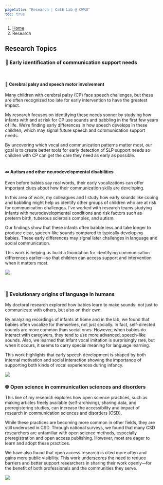 ```yaml
---
pagetitle: "Research | CaSE Lab @ CWRU"
toc: true
---
```


```{=html}
<nav aria-label="breadcrumb">
  <ol class="breadcrumb">
    <li class="breadcrumb-item"><a href="index.html">Home</a></li>
    <li class="breadcrumb-item active" aria-current="page">Research</li>
  </ol>
</nav>
```
## Research Topics

### 👶 Early identification of communication support needs
<br /> 

#### 💚 Cerebral palsy and speech motor involvement <br /> 
Many children with cerebral palsy (CP) face speech challenges, but these are often recognized too late for early intervention to have the greatest impact.<br /> 

My research focuses on identifying these needs sooner by studying how infants with and at risk for CP use sounds and babbling in the first few years of life. We’re finding early differences in how speech develops in these children, which may signal future speech and communication support needs.<br /> 

By uncovering which vocal and communication patterns matter most, our goal is to create better tools for early detection of SLP support needs so children with CP can get the care they need as early as possible.<br /> <br /> 

#### ∞ Autism and other neurodevelopmental disabilities <br /> 
Even before babies say real words, their early vocalizations can offer important clues about how their communication skills are developing.<br /> 

In this area of work, my colleagues and I study how early sounds like cooing and babbling might help us identify other groups of children who are at risk for communication challenges. I’ve worked with research teams studying infants with neurodevelopmental conditions and risk factors such as preterm birth, tuberous sclerosis complex, and autism.<br /> 

Our findings show that these infants often babble less and take longer to produce clear, speech-like sounds compared to typically developing babies. These early differences may signal later challenges in language and social communication.<br /> 

This work is helping us build a foundation for identifying communication differences earlier—so that children can access support and intervention when it matters most.<br /> 


![](./img/earlyid.png){.hero}

<br /> 

### 🌳 Evolutionary origins of language in humans <br /> 

My doctoral research explored how babies learn to make sounds: not just to communicate with others, but also on their own.

By analyzing recordings of infants at home and in the lab, we found that babies often vocalize for themselves, not just socially. In fact, self-directed sounds are more common than social ones. However, when babies do interact with caregivers, they tend to use more advanced, speech-like sounds. Also, we learned that infant vocal imitation is surprisingly rare, but when it occurs, it seems to carry special meaning for language learning.

This work highlights that early speech development is shaped by both internal motivation and social interaction showing the importance of supporting both kinds of vocal experiences during infancy.


![](./img/languageorigins.png){.hero}
<br /> 

### 🌐 Open science in communication sciences and disorders

This line of my research explores how open science practices, such as making articles freely available (self-archiving), sharing data, and preregistering studies, can increase the accessibility and impact of research in communication sciences and disorders (CSD).

While these practices are becoming more common in other fields, they are still underused in CSD. Through national surveys, we found that many CSD researchers are unfamiliar with open science methods, especially preregistration and open access publishing. However, most are eager to learn and adopt these practices.

We have also found that open access research is cited more often and gains more public visibility. This work underscores the need to reduce barriers and better support researchers in sharing their work openly—for the benefit of both professionals and the communities they serve.


![](./img/openscience.png){.hero}
